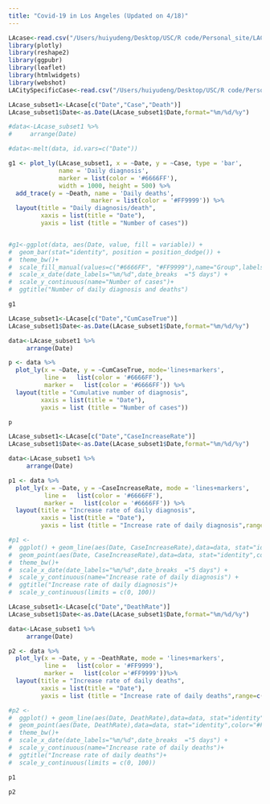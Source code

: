 ```yaml
---
title: "Covid-19 in Los Angeles (Updated on 4/18)"
---
```


```r
LAcase<-read.csv("/Users/huiyudeng/Desktop/USC/R code/Personal_site/LACase.csv")
library(plotly)
library(reshape2)
library(ggpubr)
library(leaflet)
library(htmlwidgets)
library(webshot)
LACitySpecificCase<-read.csv("/Users/huiyudeng/Desktop/USC/R code/Personal_site/t1.csv")
```

```r
LAcase_subset1<-LAcase[c("Date","Case","Death")]
LAcase_subset1$Date<-as.Date(LAcase_subset1$Date,format="%m/%d/%y")

#data<-LAcase_subset1 %>%
#     arrange(Date)

#data<-melt(data, id.vars=c("Date"))

g1 <- plot_ly(LAcase_subset1, x = ~Date, y = ~Case, type = 'bar',
              name = 'Daily diagnosis',
              marker = list(color = '#6666FF'),
              width = 1000, height = 500) %>% 
  add_trace(y = ~Death, name = 'Daily deaths', 
                       marker = list(color = '#FF9999')) %>% 
  layout(title = "Daily diagnosis/death",
         xaxis = list(title = "Date"),
         yaxis = list (title = "Number of cases"))


#g1<-ggplot(data, aes(Date, value, fill = variable)) + 
#  geom_bar(stat="identity", position = position_dodge()) +  
#  theme_bw()+
#  scale_fill_manual(values=c("#6666FF", "#FF9999"),name="Group",labels=c("Daily diagnosis","Daily deaths"))+
#  scale_x_date(date_labels="%m/%d",date_breaks  ="5 days") +
#  scale_y_continuous(name="Number of cases")+
#  ggtitle("Number of daily diagnosis and deaths") 

```

```r
g1
```

```r
LAcase_subset1<-LAcase[c("Date","CumCaseTrue")]
LAcase_subset1$Date<-as.Date(LAcase_subset1$Date,format="%m/%d/%y")

data<-LAcase_subset1 %>%
     arrange(Date)

p <- data %>%
  plot_ly(x = ~Date, y = ~CumCaseTrue, mode='lines+markers',
          line =   list(color = '#6666FF'),
          marker =   list(color = '#6666FF')) %>% 
  layout(title = "Cumulative number of diagnosis",
         xaxis = list(title = "Date"),
         yaxis = list (title = "Number of cases"))
```


```r
p
```

```r
LAcase_subset1<-LAcase[c("Date","CaseIncreaseRate")]
LAcase_subset1$Date<-as.Date(LAcase_subset1$Date,format="%m/%d/%y")

data<-LAcase_subset1 %>%
     arrange(Date)

p1 <- data %>%
  plot_ly(x = ~Date, y = ~CaseIncreaseRate, mode = 'lines+markers',
          line =   list(color = '#6666FF'),
          marker =   list(color = '#6666FF')) %>% 
  layout(title = "Increase rate of daily diagnosis",
         xaxis = list(title = "Date"),
         yaxis = list (title = "Increase rate of daily diagnosis",range=c(0,100)))

#p1 <- 
#  ggplot() + geom_line(aes(Date, CaseIncreaseRate),data=data, stat="identity",color="#6666FF")+
#  geom_point(aes(Date, CaseIncreaseRate),data=data, stat="identity",color="#6666FF")+
#  theme_bw()+
#  scale_x_date(date_labels="%m/%d",date_breaks  ="5 days") +
#  scale_y_continuous(name="Increase rate of daily diagnosis") +
#  ggtitle("Increase rate of daily diagnosis")+
#  scale_y_continuous(limits = c(0, 100))

LAcase_subset1<-LAcase[c("Date","DeathRate")]
LAcase_subset1$Date<-as.Date(LAcase_subset1$Date,format="%m/%d/%y")

data<-LAcase_subset1 %>%
     arrange(Date)

p2 <- data %>%
  plot_ly(x = ~Date, y = ~DeathRate, mode = 'lines+markers',
          line =   list(color = '#FF9999'),
          marker =   list(color ='#FF9999'))%>% 
  layout(title = "Increase rate of daily deaths",
         xaxis = list(title = "Date"),
         yaxis = list (title = "Increase rate of daily deaths",range=c(0,100)))

#p2 <- 
#  ggplot() + geom_line(aes(Date, DeathRate),data=data, stat="identity",color="#FF9999")+ 
#  geom_point(aes(Date, DeathRate),data=data, stat="identity",color="#FF9999")+
#  theme_bw()+
#  scale_x_date(date_labels="%m/%d",date_breaks  ="5 days") +
#  scale_y_continuous(name="Increase rate of daily deaths")+
#  ggtitle("Increase rate of daily deaths")+
#  scale_y_continuous(limits = c(0, 100))


```

```r
p1
```

```r
p2
```

